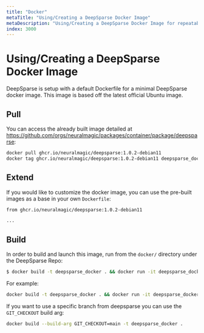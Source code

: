 ```yaml
---
title: "Docker"
metaTitle: "Using/Creating a DeepSparse Docker Image"
metaDescription: "Using/Creating a DeepSparse Docker Image for repeatable build processes"
index: 3000
---
```


# Using/Creating a DeepSparse Docker Image

DeepSparse is setup with a default Dockerfile for a minimal DeepSparse docker image.
This image is based off the latest official Ubuntu image.

## Pull

You can access the already built image detailed at https://github.com/orgs/neuralmagic/packages/container/package/deepsparse:

```bash
docker pull ghcr.io/neuralmagic/deepsparse:1.0.2-debian11
docker tag ghcr.io/neuralmagic/deepsparse:1.0.2-debian11 deepsparse_docker
```

## Extend

If you would like to customize the docker image, you can use the pre-built images as a base in your own `Dockerfile`:

```Dockerfile
from ghcr.io/neuralmagic/deepsparse:1.0.2-debian11

...
```

## Build

In order to build and launch this image, run from the `docker/` directory under the DeepSparse Repo:
```bash
$ docker build -t deepsparse_docker . && docker run -it deepsparse_docker ${python_command}
```

For example:

```bash
docker build -t deepsparse_docker . && docker run -it deepsparse_docker deepsparse.server --task question_answering --model_path "zoo:nlp/question_answering/bert-base/pytorch/huggingface/squad/12layer_pruned80_quant-none-vnni"
````

If you want to use a specific branch from deepsparse you can use the `GIT_CHECKOUT` build arg:

```bash
docker build --build-arg GIT_CHECKOUT=main -t deepsparse_docker .
```
